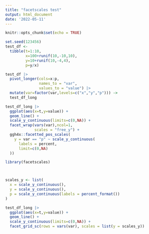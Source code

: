 ```yaml
---
title: "facetscales test"
output: html_document
date: '2022-05-11'
---
```


```r
knitr::opts_chunk$set(echo = TRUE)
```

```r
set.seed(123456)
test_df <-
  tibble(t=1:10,
         x=100+runif(10,-10,10),
         y=10+runif(10,-4,4),
         p=y/x)

test_df |>
  pivot_longer(cols=x:p,
               names_to = "var",
               values_to = "value") |>
  mutate(var=factor(var,levels=c("x","y","p"))) ->
  test_df_long

test_df_long |>
  ggplot(aes(x=t,y=value)) +
  geom_line() +
  scale_y_continuous(limits=c(0,NA)) +
  facet_wrap(vars(var),ncol=1,
             scales = "free_y") +
  ggh4x::facetted_pos_scales(
    y = var == "p" ~ scale_y_continuous(
      labels = percent,
      limit=c(0,NA)
  ))
```

```r
library(facetscales)



scales_y <- list(
  x = scale_y_continuous(),
  y = scale_y_continuous(),
  p = scale_y_continuous(labels = percent_format())
)

test_df_long |>
  ggplot(aes(x=t,y=value)) +
  geom_line() +
  scale_y_continuous(limits=c(0,NA)) +
  facet_grid_sc(rows = vars(var), scales = list(y = scales_y))
```

